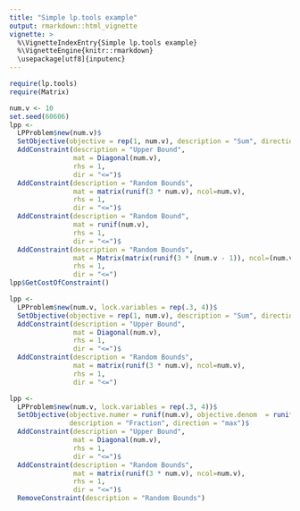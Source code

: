 ```yaml
---
title: "Simple lp.tools example"
output: rmarkdown::html_vignette
vignette: >
  %\VignetteIndexEntry{Simple lp.tools example}
  %\VignetteEngine{knitr::rmarkdown}
  \usepackage[utf8]{inputenc}
---
```




```r
require(lp.tools)
require(Matrix)
```

```r
num.v <- 10
set.seed(60606)
lpp <- 
  LPProblem$new(num.v)$
  SetObjective(objective = rep(1, num.v), description = "Sum", direction = "max")$
  AddConstraint(description = "Upper Bound",
                mat = Diagonal(num.v), 
                rhs = 1, 
                dir = "<=")$
  AddConstraint(description = "Random Bounds", 
                mat = matrix(runif(3 * num.v), ncol=num.v),
                rhs = 1, 
                dir = "<=")$
  AddConstraint(description = "Random Bound", 
                mat = runif(num.v),
                rhs = 1, 
                dir = "<=")$
  AddConstraint(description = "Random Bounds", 
                mat = Matrix(matrix(runif(3 * (num.v - 1)), ncol=(num.v - 1))),
                rhs = 1, 
                dir = "<=")
lpp$GetCostOfConstraint()

lpp <- 
  LPProblem$new(num.v, lock.variables = rep(.3, 4))$
  SetObjective(objective = rep(1, num.v), description = "Sum", direction = "max")$
  AddConstraint(description = "Upper Bound", 
                mat = Diagonal(num.v), 
                rhs = 1, 
                dir = "<=")$
  AddConstraint(description = "Random Bounds", 
                mat = matrix(runif(3 * num.v), ncol=num.v),
                rhs = 1, 
                dir = "<=")

lpp <- 
  LPProblem$new(num.v, lock.variables = rep(.3, 4))$
  SetObjective(objective.numer = runif(num.v), objective.denom  = runif(num.v), 
               description = "Fraction", direction = "max")$
  AddConstraint(description = "Upper Bound", 
                mat = Diagonal(num.v), 
                rhs = 1, 
                dir = "<=")$
  AddConstraint(description = "Random Bounds", 
                mat = matrix(runif(3 * num.v), ncol=num.v),
                rhs = 1, 
                dir = "<=")$
  RemoveConstraint(description = "Random Bounds")
```